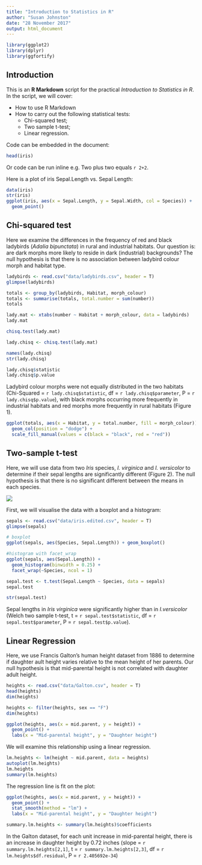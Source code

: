 ```yaml
---
title: "Introduction to Statistics in R"
author: "Susan Johnston"
date: "28 November 2017"
output: html_document
---
```


```r
library(ggplot2)
library(dplyr)
library(ggfortify)
```

## Introduction

This is an **R Markdown** script for the practical *Introduction to Statistics in R*. In the script, we will cover:

* How to use R Markdown
* How to carry out the following statistical tests:
    + Chi-squared test;
    + Two sample t-test;
    + Linear regression.
    
Code can be embedded in the document:

```r
head(iris)
```

Or code can be run inline e.g. Two plus two equals `r 2+2`.

Here is a plot of iris Sepal.Length vs. Sepal Length:

```r
data(iris)
str(iris)
ggplot(iris, aes(x = Sepal.Length, y = Sepal.Width, col = Species)) + 
  geom_point()
```

## Chi-squared test

Here we examine the differences in the frequency of red and black ladybirds (*Adalia bipunctata*) in rural and industrial habitats. Our question is: are dark morphs more likely to reside in dark (industrial) backgrounds? The null hypothesis is that there is no association between ladybird colour morph and habitat type.

```r

ladybirds <- read.csv("data/ladybirds.csv", header = T)
glimpse(ladybirds)

totals <- group_by(ladybirds, Habitat, morph_colour)
totals <- summarise(totals, total.number = sum(number))
totals

lady.mat <- xtabs(number ~ Habitat + morph_colour, data = ladybirds)
lady.mat

chisq.test(lady.mat)

lady.chisq <- chisq.test(lady.mat)

names(lady.chisq)
str(lady.chisq)

lady.chisq$statistic
lady.chisq$p.value

```

Ladybird colour morphs were not equally distributed in the two habitats (Chi-Squared = `r lady.chisq$statistic`, df = `r lady.chisq$parameter`, P = `r lady.chisq$p.value`), with black morphs occurring more frequently in industrial habitats and red morphs more frequently in rural habitats (Figure 1).

```r
ggplot(totals, aes(x = Habitat, y = total.number, fill = morph_colour)) +
  geom_col(position = "dodge") +
  scale_fill_manual(values = c(black = "black", red = "red"))

```

## Two-sample t-test

Here, we will use data from two *Iris* species, *I. virginica* and *I. versicolor* to determine if their sepal lengths are significantly different (Figure 2). The null hypothesis is that there is no significant different between the means in each species.

![](data/Irisvirginica.jpg)



First, we will visualise the data with a boxplot and a histogram:

```r
sepals <- read.csv("data/iris.edited.csv", header = T)
glimpse(sepals)

# boxplot
ggplot(sepals, aes(Species, Sepal.Length)) + geom_boxplot()

#histogram with facet_wrap
ggplot(sepals, aes(Sepal.Length)) +
  geom_histogram(binwidth = 0.25) +
  facet_wrap(~Species, ncol = 1)

sepal.test <- t.test(Sepal.Length ~ Species, data = sepals)
sepal.test

str(sepal.test)

```

Sepal lengths in *Iris virginica* were significantly higher than in *I.versicolor* (Welch two sample t-test, t = `r sepal.test$statistic`, df = `r sepal.test$parameter`, P = `r sepal.test$p.value`).


## Linear Regression

Here, we use Francis Galton's human height dataset from 1886 to determine if daughter ault height varies relative to the mean height of her parents. Our null hypothesis is that mid-parental height is not correlated with daughter adult height.

```r

heights <- read.csv("data/Galton.csv", header = T)
head(heights)
dim(heights)

heights <- filter(heights, sex == "F")
dim(heights)

ggplot(heights, aes(x = mid.parent, y = height)) +
  geom_point() +
  labs(x = "Mid-parental height", y = "Daughter height")

```

We will examine this relationship using a linear regression.

```r

lm.heights <- lm(height ~ mid.parent, data = heights)
autoplot(lm.heights)
lm.heights
summary(lm.heights)

```

The regression line is fit on the plot:

```r
ggplot(heights, aes(x = mid.parent, y = height)) +
  geom_point() +
  stat_smooth(method = "lm") +
  labs(x = "Mid-parental height", y = "Daughter height")

```

```r
summary.lm.heights <- summary(lm.heights)$coefficients
```

In the Galton dataset, for each unit increase in mid-parental height, there is an increase in daughter height by 0.72 inches (slope = `r summary.lm.heights[2,1]`, t = `r summary.lm.heights[2,3]`, df = `r lm.heights$df.residual`, P = `r 2.405692e-34`)
